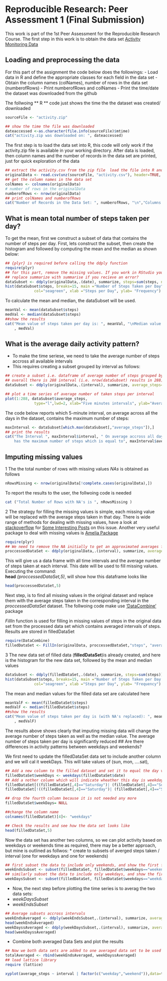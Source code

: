 # Reproducible Research: Peer Assessment 1 (Final Submission)

This work is part of the 1st Peer Assessment for the Reproducible Research Course. The first step in this work is to obtain the data set  [Activity Monitoring Data](https://d396qusza40orc.cloudfront.net/repdata%2Fdata%2Factivity.zip)

## Loading and preprocessing the data

For this part of the assignment the code below does the followings:
- Load data in R and define the appropriate classes for each field in the data set
- Obtain  the column names (colNames), number of rows in the data set (numberofRows)
- Print numberofRows and colNames
- Print the time/date the dataset was downloaded from the github

The follwoing ** R ** code just shows the time the the dataset was created/ downloaded 
```r

sourceFile <- "activity.zip"

## show the time the file was downloaded
dateaccessed <-as.character(file.info(sourceFile)$mtime)
cat("activity.zip was downloaded on: ", dateaccessed)
```

The first step is to load the data set into R, this code will only work if the activity.zip file is available in your working directory. After data is loaded, then column names and the number of records in the data set are printed, just for quick exploration of the data

```r
## extract the activity.csv from the zip file  load the file into R and    
originalData <- read.csv(unz(sourceFile, "activity.csv"), header=TRUE, colClasses=c("numeric", "Date", "numeric"), stringsAsFactors=FALSE)
## get the column names in the data set
colNames <- colnames(originalData)
# number of rows in the originalData
numberofRows <- nrow(originalData)
## print colNames and numberofRows
cat("Number of Records in the Data Set: ", numberofRows, "\n","Columns Names in the Data Set:", colNames)

```


## What is mean total number of steps taken per day?

To get the mean, first we construct a subset of data that contains the number of steps per day. First, lets construct the subset, then create the histogram and followed by computing the mean and the median as shown below:
```r
## {plyr} is required before calling the ddply function 
require(plyr)
## for this part, remove the missing values. If you work in RStudio you may need to 
## replace summarize with summarise if you recieve an error?
dataSubset <- ddply(originalData,.(date), summarize, steps=sum(steps, na.rm=TRUE))
hist(dataSubset$steps, breaks=15, main ="Number of Steps Taken per Day",
             col="seagreen", xlab ="Steps per Day", ylab= "Frequency")
```
To calculate the mean and median, the dataSubset will be used. 
```r
meanVal <- mean(dataSubset$steps)
medVal <- median(dataSubset$steps)
##show the results 
cat("Mean value of steps taken per day is: ", meanVal, "\nMedian value of steps taken per day is: "
    , medVal)
```
## What is the average daily activity pattern?

- To make the time seriese, we need to take the average number of steps accross all available intervals
- This requires creating a subset grouped by interval as follows: 
```r
## create a subset i.e. dataframe of average number of steps grouped by interval
## overall there is 288 interval (i.e. nrow(dataSubset) results in 288)
dataSubset <- ddply(originalData,.(interval), summarize, average_steps=mean(steps, na.rm=TRUE))

## plot a time series of average number of taken steps per interval
plot(1:288, dataSubset$average_steps, 
             type="l",lwd=2, xlab="Five minutes intervals", ylab="Average take steps")

```

The code below reports which 5-minute interval, on average across all the days in the dataset,
contains the maximum number of steps:

```r
maxInterval <- dataSubset[which.max(dataSubset[,"average_steps"]),]
## print the results
cat("The Interval ", maxInterval$interval, " On average accross all days, 
    has the maximum number of steps which is equal to", maxInterval$average_steps)
```
## Imputing missing values


1 The the total number of rows with missing values *NAs* is obtained as follows 
```r
nRowsMissing <- nrow(originalData[!complete.cases(originalData),])

```
To report the results to the user, the follwoing code is needed 
```r
cat ("Total Number of Rows with NA's is ", nRowsMissing )

```
2 The strategy for filling the missing values is simple, each missing value will be replaced with the average steps taken in that day. There is wide range of methods for dealing with missing values, have a look at [stackoverflow](http://stackoverflow.com) for [Some Interesting Posts](http://stackoverflow.com/questions/20273070/function-to-impute-missing-value) on this issue. Another very useful package to deal with missing values is [Amelia Package](http://cran.r-project.org/web/packages/Amelia/vignettes/amelia.pdf)
```r
require(plyr)
## We need to remove the NA initially to get an approximated averages for the time intervals  
proccessedDataSet <- ddply(originalData,.(interval), summarize, average_steps=mean(steps, na.rm=TRUE))

```
This will give us a data frame with all time intervals and the average number of steps taken at each interval. This date will be used to fill missing values. Executing the command:  
**head**  *(proccessedDataSet,5)*, will show how this dataframe  looks like
```r
head(proccessedDataSet,5)
```

Next step, is to find all missing values in the original dataset and replace them with the average steps taken in the corresponding interval in the *proccessedDataSet* dataset. The follwoing code make use ['DataCombine'](http://cran.r-project.org/web/packages/DataCombine/DataCombine.pdf) package 

*FillIn*  function is used for filling in missing values of steps in the original data set from the processed data set which contains averaged intervals of steps. Results are stored in filledDataSet

```r
require(DataCombine) 
filledDataSet <- FillIn(originalData, proccessedDataSet,"steps", "average_steps", "interval")
```

3 The new data set of filled data (**filledDataSet**)is already created, and here is the histogram for the new data set, followed by the mean and median values 

```r

dataSubset <- ddply(filledDataSet,.(date), summarize, steps=sum(steps))
hist(dataSubset$steps, breaks=15, main ="Number of Steps Taken per Day (NA replaced)",
             col="seagreen", xlab ="Steps per Day", ylab= "Frequency")

```
The mean and median values for the filled data set are calculated here
```r
meanValF <- mean(filledDataSet$steps)
medValF <- median(filledDataSet$steps)
##show the results 
cat("Mean value of steps taken per day is (with NA's replaced): ", meanValF, "\nMedian value of steps taken per day is: "
    , medValF)

```
The results above shows clearly that imputing missing data will change the average number of steps taken as well as the median value. The average number of steps taken per day is significantly reduced
## Are there differences in activity patterns between weekdays and weekends?

We first need to update the filledDataSet data set to include another column and we will cal it weekDays. This will take values of (sun, mon, ....sat), 
```r
## Add a new column to the filled dataset and set it to equal the day value
filledDataSet$weekDays <- weekdays(filledDataSet$date)
## Add a nother column which will indicate wheather this day is weekday or weekend
filledDataSet[((filledDataSet[,4]=="Saturday")| (filledDataSet[,4]=="Sunday") ), 5] <- "weekend"
filledDataSet[!((filledDataSet[,4]=="Saturday")| (filledDataSet[,4]=="Sunday") ), 5] <- "weekday"

## drop the fourth column because it is not needed any more
filledDataSet$weekDays= NULL

##change the column name
colnames(filledDataSet)[4]<- "weekdays"

## Check the results and see how the data set looks like
head(filledDataSet,5)
```
Now the data set has another two columns, so we can plot activity based on weekdays or weekends time as required, there may be a better approach, but mine is outlined as follwos:
* create to subsets of averged steps taken / interval (one for weekdays and one for weekends)

```r

## first subset the data to include only weekends, and show the first few records for testing
weekEndsSubset <- subset(filledDataSet, filledDataSet$weekdays=="weekend")
## similarly subset the data to include only weekdays, and show the first few records for testing
weekDaysSubset <- subset(filledDataSet, filledDataSet$weekdays=="weekday")

```
* Now, the next step before plotting the time series is to averag the two data sets:
* *weekDaysSubset*
* *weekEndsSubset*

```r

## Average subsets accross intervals 
weekEndsAveraged <- ddply(weekEndsSubset,.(interval), summarize, average_steps=mean(steps))
head(weekEndsAveraged)
weekDayssAveraged <- ddply(weekDaysSubset,.(interval), summarize, average_steps=mean(steps))
head(weekDayssAveraged)
```
* Combine both averaged Data Sets and plot the results 
```r
## Now we both data sets are added to one averaged data set to be used for the plotting
totalAveraged <- rbind(weekEndsAveraged, weekDayssAveraged)
## load lattice library
require (lattice)

xyplot(average_steps ~ interval | factor(c("weekday","weekend")),data=totalAveraged, type="l", layout=c(1,2))

```
